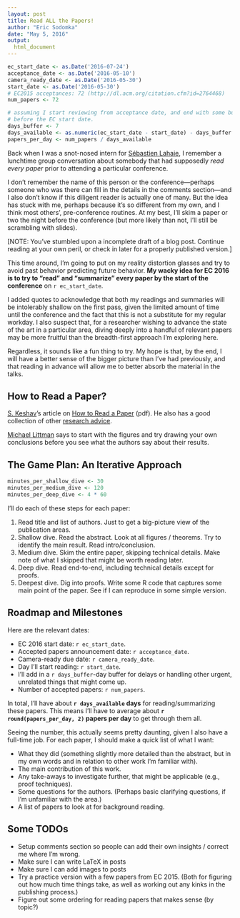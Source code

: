 ```yaml
---
layout: post
title: Read ALL the Papers!
author: "Eric Sodomka"
date: "May 5, 2016"
output: 
  html_document
---
```


<!---
(NOTE: If you have stumbled upon this post, you're reading a rough draft that I'm playing around with for setting up this blog. Everything here is subject to change. Continue reading at your own peril.)
--->



```r
ec_start_date <- as.Date('2016-07-24')
acceptance_date <- as.Date('2016-05-10')
camera_ready_date <- as.Date('2016-05-30')
start_date <- as.Date('2016-05-30')
# EC2015 acceptances: 72 (http://dl.acm.org/citation.cfm?id=2764468)
num_papers <- 72 

# assuming I start reviewing from acceptance date, and end with some buffer
# before the EC start date.
days_buffer <- 7
days_available <- as.numeric(ec_start_date - start_date) - days_buffer
papers_per_day <- num_papers / days_available
```

Back when I was a snot-nosed intern for [Sébastien Lahaie](http://slahaie.net/), I remember a lunchtime group conversation about somebody that had supposedly *read every paper* prior to attending a particular conference. 

I don't remember the name of this person or the conference---perhaps someone who was there can fill in the details in the comments section---and I also don't know if this diligent reader is actually one of many. But the idea has stuck with me, perhaps because it's so different from my own, and I think most others', pre-conference routines. At my best, I'll skim a paper or two the night before the conference (but more likely than not, I'll still be scrambling with slides).

[NOTE: You've stumbled upon a incomplete draft of a blog post. Continue reading at your own peril, or check in later for a properly published version.]

This time around, I'm going to put on my reality distortion glasses and try to avoid past behavior predicting future behavior. **My wacky idea for EC 2016 is to try to "read" and "summarize" every paper by the start of the conference** on `r ec_start_date`. 

I added quotes to acknowledge that both my readings and summaries will be intolerably shallow on the first pass, given the limited amount of time until the conference and the fact that this is not a substitute for my regular workday. 
I also suspect that, for a researcher wishing to advance the state of the art in a particular area, diving deeply into a handful of relevant papers may be more fruitful than the breadth-first approach I'm exploring here.

Regardless, it sounds like a fun thing to try. My hope is that, by the end, I will have a better sense of the bigger picture than I've had previously, and that reading in advance will allow me to better absorb the material in the talks.

## How to Read a Paper?

[S. Keshav](http://blizzard.cs.uwaterloo.ca/keshav/wiki/index.php/Main_Page)'s article on [How to Read a Paper](http://blizzard.cs.uwaterloo.ca/keshav/home/Papers/data/07/paper-reading.pdf) (pdf). He also has a good collection of other [research advice](http://blizzard.cs.uwaterloo.ca/keshav/wiki/index.php/Advice).

[Michael Littman](http://cs.brown.edu/~mlittman/) says to start with the figures and try drawing your own conclusions before you see what the authors say about their results.




## The Game Plan: An Iterative Approach

```r
minutes_per_shallow_dive <- 30
minutes_per_medium_dive <- 120
minutes_per_deep_dive <- 4 * 60
```

I'll do each of these steps for each paper:

1. Read title and list of authors. Just to get a big-picture view of the publication areas.
1. Shallow dive. Read the abstract. Look at all figures / theorems. Try to identify the main result. Read intro/conclusion.
1. Medium dive. Skim the entire paper, skipping technical details. Make note of what I skipped that might be worth reading later.
1. Deep dive. Read end-to-end, including technical details except for proofs.
1. Deepest dive. Dig into proofs. Write some R code that captures some main point of the paper. See if I can reproduce in some simple version.


## Roadmap and Milestones


Here are the relevant dates:

* EC 2016 start date: `r ec_start_date`.
* Accepted papers announcement date: `r acceptance_date`. 
* Camera-ready due date: `r camera_ready_date`.
* Day I'll start reading: `r start_date`.
* I'll add in a `r days_buffer`-day buffer for delays or handling other urgent, unrelated things that might come up.
* Number of accepted papers: `r num_papers`.

In total, I'll have about **`r days_available` days** for reading/summarizing these papers. This means I'll have to average about **`r round(papers_per_day, 2)` papers per day** to get through them all.

Seeing the number, this actually seems pretty daunting, given I also have a full-time job. For each paper, I should make a quick list of what I want:

* What they did (something slightly more detailed than the abstract, but in my own words and in relation to other work I'm familiar with).
* The main contribution of this work.
* Any take-aways to investigate further, that might be applicable (e.g., proof techniques).
* Some questions for the authors. (Perhaps basic clarifying questions, if I'm unfamiliar with the area.)
* A list of papers to look at for background reading.


## Some TODOs

* Setup comments section so people can add their own insights / correct me where I'm wrong.
* Make sure I can write LaTeX in posts
* Make sure I can add images to posts
* Try a practice version with a few papers from EC 2015. (Both for figuring out how much time things take, as well as working out any kinks in the publishing process.)
* Figure out some ordering for reading papers that makes sense (by topic?)


